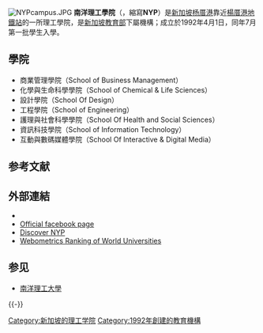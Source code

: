 {{for|新加坡一所理工大學|南洋理工大學}}
{{for|中国河南省南阳市的学院|南阳理工学院}}
{{pp-vandalism|expiry=2022-07-23T07:18:17+00:00|small=yes}}
{{Multiple issues|
{{Expand language|1=en|time=2022-01-11T09:44:37+00:00}}
{{Unreferenced|time=2022-01-11T09:44:37+00:00}}
}}
{{Infobox university
|name = 南洋理工學院
|image = [[File:Nanyang_Polytechnic_logo.svg|230px]]
|motto = The Innovative Polytechnic
|established = 1992年
|type = 公立
|principal = Chan Lee Mun
|staff = 約1 400
|students = 約15 000
|location = {{SIN}}楊厝港宏茂橋8道180號，郵編 569830
|city = 
|country = {{SIN}}
|campus = 30 英畝
|website = [http://www.nyp.edu.sg www.nyp.edu.sg]
}}
[[File:NYPcampus.JPG|thumb]]
'''南洋理工學院'''（{{lang-en|Nanyang Polytechnic}}，縮寫'''NYP'''）是[[新加坡|新加坡]][[杨厝港|杨厝港]]靠近[[楊厝港地鐵站|楊厝港地鐵站]]的一所理工學院，是[[新加坡教育部|新加坡教育部]]下屬機構；成立於1992年4月1日，同年7月第一批學生入學。

==學院==
* 商業管理學院（School of Business Management）
* 化學與生命科​​學學院（School of Chemical & Life Sciences）
* 設計學院（School Of Design）
* 工程學院（School of Engineering）
* 護理與社會科學學院（School Of Health and Social Sciences）
* 資訊科技學院（School of Information Technology）
* 互動與數碼媒體學院（School Of Interactive & Digital Media）

== 参考文献 ==
{{Reflist}}

== 外部連結 ==
* {{Official website|http://www.nyp.edu.sg}}
* [https://www.facebook.com/nanyangpoly Official facebook page] {{Wayback|url=https://www.facebook.com/nanyangpoly |date=20200903135640 }}
* [https://web.archive.org/web/20131017023808/http://discover-nyp.blogspot.sg/ Discover NYP]
* [https://web.archive.org/web/20120122155326/http://www.webometrics.info/rank_by_country_es.asp?country=sg Webometrics Ranking of World Universities]

== 参见 ==
{{Portal|新加坡|教育}}
* [[南洋理工大學|南洋理工大學]]

{{-}}
{{新加坡教育}}

[[Category:新加坡的理工学院|Category:新加坡的理工学院]]
[[Category:1992年創建的教育機構|Category:1992年創建的教育機構]]